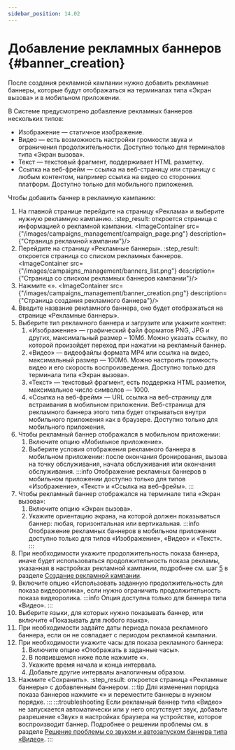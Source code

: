 ```yaml
---
sidebar_position: 14.02
---
```

# Добавление рекламных баннеров {#banner_creation}



После создания рекламной кампании нужно добавить рекламные баннеры, которые будут отображаться на терминалах типа «Экран вызова» и в мобильном приложении.

В Системе предусмотрено добавление рекламных баннеров нескольких типов:
-   Изображение — статичное изображение.
-   Видео — есть возможность настройки громкости звука и ограничения продолжительности. Доступно только для терминалов типа «Экран вызова».
-   Текст — текстовый фрагмент, поддерживает HTML разметку.
-   Ссылка на веб-фрейм — ссылка на веб-страницу или страницу с любым контентом, например ссылка на видео со сторонних платформ. Доступно только для мобильного приложения.

Чтобы добавить баннер в рекламную кампанию:

1.  На главной странице перейдите на страницу «Реклама» и выберите нужную рекламную кампанию.
    :step_result: откроется страница с информацией о рекламной кампании.
    <ImageContainer src={"/images/campaigns_management/campaign_page.png"} description={"Страница рекламной кампании"}/>
2.  Перейдите на страницу «Рекламные баннеры».
    :step_result: откроется страница со списком рекламных баннеров.
    <ImageContainer src={"/images/campaigns_management/banners_list.png"} description={"Страница со списком рекламных баннеров кампании"}/>
3.  Нажмите «<Add/>».
    <ImageContainer src={"/images/campaigns_management/banner_creation.png"} description={"Страница создания рекламного баннера"}/>
4.  Введите название рекламного баннера, оно будет отображаться на странице «Рекламные баннеры».
5.  Выберите тип рекламного баннера и загрузите или укажите контент:
    1.  «Изображение» — графический файл форматов PNG, JPG и других, максимальный размер – 10Мб.
        Можно указать ссылку, по которой произойдет переход при нажатии на рекламный баннер.
    2.  «Видео» — видеофайлы формата MP4 или ссылка на видео, максимальный размер — 100Мб.
        Можно настроить громкость видео и его скорость воспроизведения. Доступно только для терминала типа «Экран вызова».
    3.  «Текст» — текстовый фрагмент, есть поддержка HTML разметки, максимальное число символов — 1000.
    4.  «Ссылка на веб-фрейм» — URL ссылка на веб-страницу для встраивания в мобильном приложении.
        Веб-страница для рекламного баннера этого типа будет открываться внутри
        мобильного приложения как в браузере. Доступно только для мобильного приложения.
6.  Чтобы рекламный баннер отображался в мобильном приложении:
    1.  Включите опцию «Мобильное приложение».
    2.  Выберите условия отображения рекламного баннера в мобильном приложении: после окончания бронирования,
        вызова на точку обслуживания, начала обслуживания или окончания обслуживания.
    :::info
    Отображение рекламных баннеров в мобильном приложении доступно только для типов «Изображение», «Текст» и «Ссылка на веб-фрейм».
    :::
7.  Чтобы рекламный баннер отображался на терминале типа «Экран вызова»:
    1.  Включите опцию «Экран вызова».
    2.  Укажите ориентацию экрана, на которой должен показываться баннер: любая, горизонтальная или вертикальная.
    :::info
    Отображение рекламных баннеров в мобильном приложении доступно только для типов «Изображение», «Видео» и «Текст».
    :::
8.  При необходимости укажите продолжительность показа баннера, иначе будет использоваться продолжительность показа рекламы, указанная в настройках рекламной кампании, подробнее см. шаг [5](campaign_creation.mdx#step5) в разделе [Создание рекламной кампании](campaign_creation.mdx).
9.  Включите опцию «Использовать заданную продолжительность для показа видеоролика», если нужно ограничить продолжительность показа видеоролика.
    :::info
    Опция доступна только для баннера типа «Видео».
    :::
10. Выберите языки, для которых нужно показывать баннер, или включите «Показывать для любого языка».
11. При необходимости задайте даты периода показа рекламного баннера, если он не совпадает с периодом рекламной кампании.
12. При необходимости укажите часы для показа рекламного баннера:
    1.  Включите опцию «Отображать в заданные часы».
    2.  В появившемся ниже поле нажмите «<Add/>».
    3.  Укажите время начала и конца интервала.
    4.  Добавьте другие интервалы аналогичным образом.
13. Нажмите «Сохранить».
    :step_result: откроется страница «Рекламные баннеры» с добавленным баннером.
    :::tip
    Для изменения порядка показа баннеров нажмите «<FormatListBulleted/>» и переместите баннеры в нужном порядке.
    :::
    :::troubleshooting
    Если рекламный баннер типа «Видео» не запускается автоматически или у него отсутствует звук, добавьте разрешение «Звук» в настройках браузера на устройстве, которое воспроизводит баннер. Подробнее о решении проблемы см. в разделе [Решение проблемы со звуком и автозапуском баннера типа «Видео»](../troubleshooting/banner_autoplay_sound_fix.mdx).
    :::



